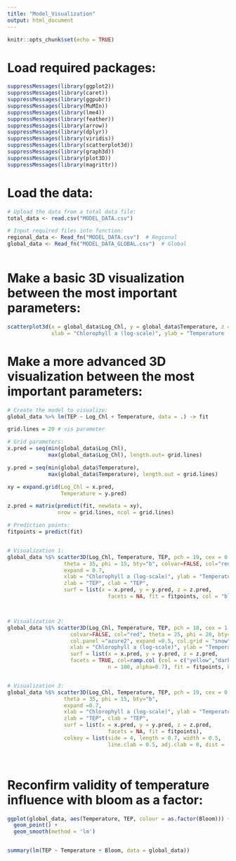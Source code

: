 ```yaml
---
title: "Model_Visualization"
output: html_document
---
```


```r
knitr::opts_chunk$set(echo = TRUE)
```


# Load required packages:
```r


suppressMessages(library(ggplot2))
suppressMessages(library(caret))
suppressMessages(library(ggpubr))
suppressMessages(library(MuMIn))
suppressMessages(library(lme4))
suppressMessages(library(feather))
suppressMessages(library(arrow))
suppressMessages(library(dplyr))
suppressMessages(library(viridis))
suppressMessages(library(scatterplot3d))
suppressMessages(library(graph3d))
suppressMessages(library(plot3D))
suppressMessages(library(magrittr))

```


# Load the data:
```r

# Upload the data from a total data file:
total_data <- read.csv("MODEL_DATA.csv")

# Input required files into function:
regional_data <- Read_fn("MODEL_DATA.csv")  # Regional
global_data <- Read_fn("MODEL_DATA_GLOBAL.csv")  # Global



```


# Make a basic 3D visualization between the most important parameters:
```r

scatterplot3d(x = global_data$Log_Chl, y = global_data$Temperature, z = global_data$TEP, pch = 16,
              xlab = "Chlorophyll a (log-scale)", ylab = "Temperature (˚C)", zlab = "TEP")


```


# Make a more advanced 3D visualization between the most important parameters:
```r

# Create the model to visualize:
global_data %>% lm(TEP ~ Log_Chl + Temperature, data = .) -> fit

grid.lines = 20 # vis parameter

# Grid parameters:
x.pred = seq(min(global_data$Log_Chl), 
             max(global_data$Log_Chl), length.out= grid.lines)

y.pred = seq(min(global_data$Temperature), 
             max(global_data$Temperature), length.out = grid.lines)

xy = expand.grid(Log_Chl = x.pred, 
                 Temperature = y.pred)

z.pred = matrix(predict(fit, newdata = xy), 
                nrow = grid.lines, ncol = grid.lines)

# Prediction points:
fitpoints = predict(fit)


# Visualization 1:
global_data %$% scatter3D(Log_Chl, Temperature, TEP, pch = 19, cex = 0.5, 
                  theta = 35, phi = 15, bty="b", colvar=FALSE, col="red",
                  expand = 0.7, 
                  xlab = "Chlorophyll a (log-scale)", ylab = "Temperature (˚C)", 
                  zlab = "TEP", clab = "TEP",
                  surf = list(x = x.pred, y = y.pred, z = z.pred,  
                                facets = NA, fit = fitpoints, col = "black"))



# Visualization 2:
global_data %$% scatter3D(Log_Chl, Temperature, TEP, pch = 18, cex = 1, 
                    colvar=FALSE, col="red", theta = 25, phi = 20, bty="u",
                    col.panel ="azure2", expand =0.5, col.grid = "snow",
                    xlab = "Chlorophyll a (log-scale)", ylab = "Temperature (˚C)", zlab = "TEP",  
                    surf = list(x = x.pred, y = y.pred, z = z.pred,  
                    facets = TRUE, col=ramp.col (col = c("yellow","darkorange"), 
                                n = 100, alpha=0.7), fit = fitpoints, border="black"))


# Visualization 3:
global_data %$% scatter3D(Log_Chl, Temperature, TEP, pch = 19, cex = 0.5, 
                  theta = 35, phi = 15, bty="b",
                  expand =0.7, 
                  xlab = "Chlorophyll a (log-scale)", ylab = "Temperature (˚C)", 
                  zlab = "TEP", clab = "TEP",
                  surf = list(x = x.pred, y = y.pred, z = z.pred,  
                                facets = NA, fit = fitpoints),
                  colkey = list(side = 4, length = 0.7, width = 0.5, 
                                line.clab = 0.5, adj.clab = 0, dist = -0.05))




```


# Reconfirm validity of temperature influence with bloom as a factor:
```r

ggplot(global_data, aes(Temperature, TEP, colour = as.factor(Bloom))) + 
  geom_point() +
  geom_smooth(method = 'lm')


summary(lm(TEP ~ Temperature + Bloom, data = global_data))



```

